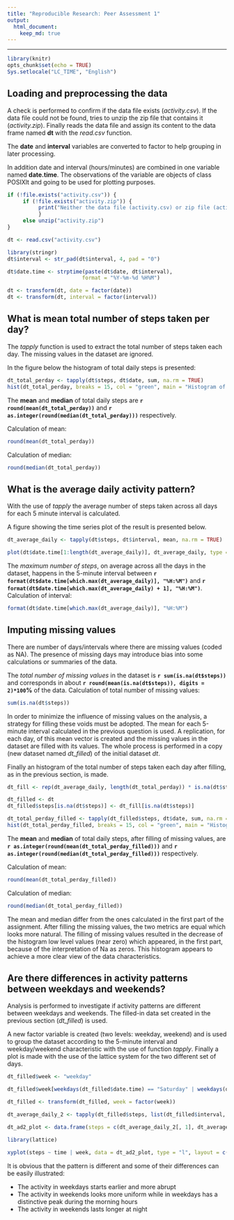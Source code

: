 ```yaml
---
title: "Reproducible Research: Peer Assessment 1"
output: 
  html_document:
    keep_md: true
---
```


----

```r

library(knitr)
opts_chunk$set(echo = TRUE)
Sys.setlocale("LC_TIME", "English")

```

## Loading and preprocessing the data

A check is performed to confirm if the data file exists (*activity.csv*). If the data file could not be found, tries to unzip the zip file that contains it (*activity.zip*). Finally reads the data file and assign its content to the data frame named **dt** with the *read.csv* function.

The **date** and **interval** variables are converted to factor to help grouping in later processing.

In addition date and interval (hours/minutes) are combined in one variable named **date.time**. The observations of the variable are objects of class POSIXlt and going to be used for plotting purposes.

```r

if (!file.exists("activity.csv")) {
     if (!file.exists("activity.zip")) {
          print("Neither the data file (activity.csv) or zip file (activity.zip) exist.") ; return()
          }
     else unzip("activity.zip")
}

dt <- read.csv("activity.csv")

library(stringr)
dt$interval <- str_pad(dt$interval, 4, pad = "0")

dt$date.time <- strptime(paste(dt$date, dt$interval),
                        format = "%Y-%m-%d %H%M")

dt <- transform(dt, date = factor(date))
dt <- transform(dt, interval = factor(interval))

```


## What is mean total number of steps taken per day?

The *tapply* function is used to extract the total number of steps taken each day. The missing values in the dataset are ignored.

In the figure below the histogram of total daily steps is presented:

```r

dt_total_perday <- tapply(dt$steps, dt$date, sum, na.rm = TRUE)
hist(dt_total_perday, breaks = 15, col = "green", main = "Histogram of total daily steps taken", xlab = "total daily steps")

```

The **mean** and **median** of total daily steps are **`r round(mean(dt_total_perday))`** and **`r as.integer(round(median(dt_total_perday)))`** respectively.

Calculation of mean:

```r

round(mean(dt_total_perday))

```

Calculation of median:

```r

round(median(dt_total_perday))

```


## What is the average daily activity pattern?

With the use of *tapply* the average number of steps taken across all days for each 5 minute interval is calculated.

A figure showing the time series plot of the result is presented below.

```r

dt_average_daily <- tapply(dt$steps, dt$interval, mean, na.rm = TRUE)

plot(dt$date.time[1:length(dt_average_daily)], dt_average_daily, type = "l", col = "green", main = "Average daily activity pattern", xlab = "time", ylab = "Average number of steps taken across all days")

```

The *maximum number of steps*, on average across all the days in the dataset, happens in the 5-minute interval between **`r format(dt$date.time[which.max(dt_average_daily)], "%H:%M")`** and **`r format(dt$date.time[which.max(dt_average_daily) + 1], "%H:%M")`**. Calculation of interval:


```r

format(dt$date.time[which.max(dt_average_daily)], "%H:%M")

```

## Imputing missing values

There are number of days/intervals where there are missing values (coded as NA). The presence of missing days may introduce bias into some calculations or summaries of the data.

The *total number of missing values* in the dataset is **`r sum(is.na(dt$steps))`** and corresponds in about **`r round(mean(is.na(dt$steps)), digits = 2)*100`%** of the data. Calculation of total number of missing values:

```r

sum(is.na(dt$steps))

```

In order to minimize the influence of missing values on the analysis, a strategy for filling these voids must be adopted. The mean for each 5-minute interval calculated in the previous question is used. A replication, for each day, of this mean vector is created and the missing values in the dataset are filled with its values. The whole process is performed in a copy (new dataset named *dt_filled*) of the initial dataset *dt*.

Finally an histogram of the total number of steps taken each day after filling, as in the previous section, is made.

```r

dt_fill <- rep(dt_average_daily, length(dt_total_perday)) * is.na(dt$steps)

dt_filled <- dt
dt_filled$steps[is.na(dt$steps)] <- dt_fill[is.na(dt$steps)]

dt_total_perday_filled <- tapply(dt_filled$steps, dt$date, sum, na.rm = TRUE)
hist(dt_total_perday_filled, breaks = 15, col = "green", main = "Histogram of total daily steps taken with missing values filled", xlab = "total daily steps")

```

The **mean** and **median** of total daily steps, after filling of missing values, are **`r as.integer(round(mean(dt_total_perday_filled)))`** and **`r as.integer(round(median(dt_total_perday_filled)))`** respectively.

Calculation of mean:

```r

round(mean(dt_total_perday_filled))

```

Calculation of median:

```r

round(median(dt_total_perday_filled))

```

The mean and median differ from the ones calculated in the first part of the assignment. After filling the missing values, the two metrics are equal which looks more natural. The filling of missing values resulted in the decrease of the histogram low level values (near zero) which appeared, in the first part, because of the interpretation of Na as zeros. This histogram appears to achieve a more clear view of the data characteristics. 

## Are there differences in activity patterns between weekdays and weekends?

Analysis is performed to investigate if activity patterns are different between weekdays and weekends. The filled-in data set created in the previous section (*dt_filled*) is used.

A new factor variable is created (two levels: weekday, weekend) and is used to group the dataset according to the 5-minute interval and weekday/weekend characteristic with the use of function *tapply*. Finally a plot is made with the use of the lattice system for the two different set of days.

```r

dt_filled$week <- "weekday"

dt_filled$week[weekdays(dt_filled$date.time) == "Saturday" | weekdays(dt_filled$date.time) == "Sunday"] <- "weekend"

dt_filled <- transform(dt_filled, week = factor(week))

dt_average_daily_2 <- tapply(dt_filled$steps, list(dt_filled$interval, dt_filled$week), mean)

dt_ad2_plot <- data.frame(steps = c(dt_average_daily_2[, 1], dt_average_daily_2[, 2]), week = gl(2, length(dt_average_daily), labels = c("weekday", "weekend")), time = dt_filled$date.time[1:length(dt_average_daily)])

library(lattice)

xyplot(steps ~ time | week, data = dt_ad2_plot, type = "l", layout = c(1, 2), xlab = "interval", ylab = "Number of steps", scales = list(x = list(format = "%H:%M")))

```

It is obvious that the pattern is different and some of their differences can be easily illustrated:

* The activity in weekdays starts earlier and more abrupt
* The activity in weekends looks more uniform while in weekdays has a distinctive peak during the morning hours
* The activity in weekends lasts longer at night
